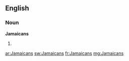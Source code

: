 ==English==

===Noun===
'''Jamaicans'''

# {{plural of|[[Jamaican]]}}

[[ar:Jamaicans]]
[[sw:Jamaicans]]
[[fr:Jamaicans]]
[[mg:Jamaicans]]